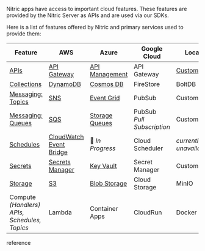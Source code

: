 Nitric apps have access to important cloud features. These features are provided by the Nitric Server as APIs and are used via our SDKs.

Here is a list of features offered by Nitric and primary services used to provide them:

| **Feature**                                        | **AWS**                                              | **Azure**                                  | **Google Cloud**               | **Local**                                               |
| -------------------------------------------------- | ---------------------------------------------------- | ------------------------------------------ | ------------------------------ | ------------------------------------------------------- |
| [APIs](./api)                                      | [API Gateway](./reference/aws/apis)                  | [API Management](./reference/azure/apis)   | API Gateway                    | [Custom](https://github.com/nitrictech/dev-api-gateway) |
| [Collections](./collection)                        | [DynamoDB](./reference/aws/collections)              | [Cosmos DB](./reference/azure/collections) | FireStore                      | BoltDB                                                  |
| [Messaging: Topics](./messaging/topic)             | [SNS](./reference/aws/topics)                        | [Event Grid](./reference/azure/topics)     | PubSub                         | Custom                                                  |
| [Messaging: Queues](./messaging/queues)            | [SQS](./reference/aws/queues)                        | [Storage Queues](./reference/azure/queues) | PubSub<br/>_Pull Subscription_ | Custom                                                  |
| [Schedules](./schedule)                            | [CloudWatch Event Bridge](./reference/aws/schedules) | 🚧 _In Progress_                           | Cloud Scheduler                | _currently unavailable_                                 |
| [Secrets](./secret)                                | [Secrets Manager](./reference/aws/secrets)           | [Key Vault](./reference/azure/secrets)     | Secret Manager                 | Custom                                                  |
| [Storage](./storage)                               | [S3](./reference/aws/storage)                        | [Blob Storage](./reference/azure/storage)  | Cloud Storage                  | MinIO                                                   |
| Compute _(Handlers)_<br/>_APIs, Schedules, Topics_ | Lambda                                               | Container Apps                             | CloudRun                       | Docker                                                  |

reference
